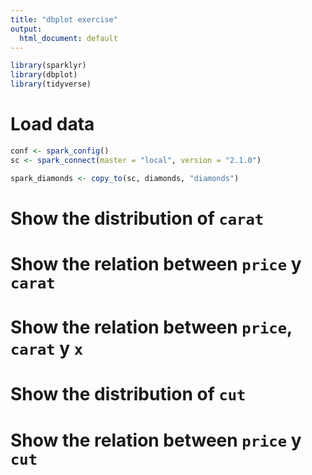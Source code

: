 ```yaml
---
title: "dbplot exercise"
output: 
  html_document: default
---
```


```r
library(sparklyr)
library(dbplot)
library(tidyverse)
```

# Load data

```r
conf <- spark_config()
sc <- spark_connect(master = "local", version = "2.1.0")

spark_diamonds <- copy_to(sc, diamonds, "diamonds")
```

# Show the distribution of `carat`


# Show the relation between `price` y `carat`


# Show the relation between `price`, `carat` y `x`


# Show the distribution of `cut`


# Show the relation between `price` y `cut`
